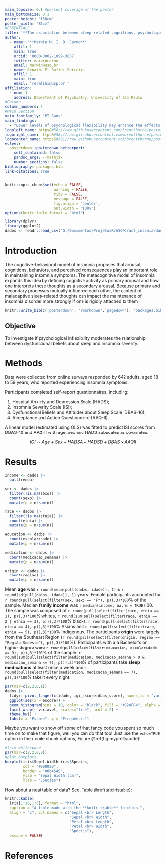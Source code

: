 ```yaml
---
main_topsize: 0.1 #percent coverage of the poster
main_bottomsize: 0.1
poster_height: "150cm"
poster_width: "80cm"
#ESSENTIALS
title: '**The association between sleep-related cognitions, psychological flexibility, and insomnia symptoms**'
author:
  - name: '**Marwin M. I. B. Carmo**'
    affil: 1
    main: true
    orcid: '0000-0002-1099-3857'
    twitter: marwincarmo 
    email: marwin@usp.br
  - name: Renatha El Rafihi Ferreira
    affil: 1
    main: true
    email: 'rerafihi@usp.br '
affiliation:
  - num: 1
    address: Department of Psychiatry, University of São Paulo
#Column
column_numbers: 2
#Main Section
main_fontfamily: "PT Sans"
main_findings:
  - "Lower levels of psychological flexibility may enhance the effects of dysfunctional beliefs on insomnia symptoms."
logoleft_name: https&#58;//raw.githubusercontent.com/brentthorne/posterdown/master/images/betterhexlogo.png
logoright_name: https&#58;//raw.githubusercontent.com/brentthorne/posterdown/master/images/betterhexlogo.png
logocenter_name: https&#58;//raw.githubusercontent.com/brentthorne/posterdown/master/images/qr-code-black.png
output: 
  posterdown::posterdown_betterport:
    self_contained: false
    pandoc_args: --mathjax
    number_sections: false
bibliography: packages.bib
link-citations: true
---
```


```r
knitr::opts_chunk$set(echo = FALSE,
                      warning = FALSE,
                      tidy = FALSE,
                      message = FALSE,
                      fig.align = 'center',
                      out.width = "100%")
options(knitr.table.format = "html") 
```

```r
library(dplyr)
library(ggplot2)
dados <- readr::read_csv("G:/Documentos/ProjetosR/ASONO/act_insonia/dados/base_arrumada_1409.csv")
```

# Introduction

The cognitive-behavioral model of insomnia proposes that arousal, cognitions, behaviors, and perceived consequences play an important role in maintaining insomnia symptoms. The metacognitive model of insomnia expands this idea by defining cognitive activity as primary arousal and how one interprets those thoughts as a secondary arousal. Because primary and secondary processes mutually influence each other, the content of maladaptive sleep-related thoughts can impact the maintenance of insomnia disorder more strongly if one is rigidly attached to them

```r
knitr::write_bib(c('posterdown', 'rmarkdown','pagedown'), 'packages.bib')
```

## Objective

To investigate if psychological inflexibility moderates the relationship between dysfunctional beliefs about sleep and insomnia severity. 

# Methods

Data were collected from online surveys responded by 642 adults, aged 18 to 59 years, who reported experiencing insomnia symptoms.

Participants completed self-report questionnaires, including:

1. Hospital Anxiety and Depression Scale (HADS);
2. Insomnia Severity Scale (ISI);
3. Dysfunctional Beliefs and Attitudes about Sleep Scale (DBAS-16);
4. Acceptance and Action Questionnaire (AAQ-II). 

A linear model (estimated using OLS) was fitted to predict ISI scores from DBAS-16 and AAQ-II with age, sex and HADS subscales as covariates:

$$
IGI \sim Age + Sex + HADSA + HADSD + DBAS\times AAQII
$$

# Results

```r
income <- dados |> 
  pull(renda)

sex <- dados |>
  filter(!is.na(sexo)) |> 
  count(sexo) |> 
  mutate(p = n/sum(n))

race <- dados |> 
  filter(!is.na(etnia)) |> 
  count(etnia) |> 
  mutate(p = n/sum(n))

education <- dados |> 
  count(escolaridade) |> 
  mutate(p = n/sum(n))

medication <- dados |> 
  count(medicacao_semana) |> 
  mutate(p = n/sum(n))

origin <- dados |> 
  count(regiao) |> 
  mutate(p = n/sum(n))

```

Mean **age** was `r round(mean(pull(dados, idade)), 1)` $\pm$ `r round(sd(pull(dados, idade)), 1)` years. Female participants accounted for `r round(pull(select(filter(sex, sexo == "F"), p)),3)*100`% of the sample. Median **family income** was `r median(income, na.rm = TRUE)`.00. The sample was composed of `r round(pull(select(filter(race, etnia == 1), p)),3)*100`% whites, `r round(sum(pull(select(filter(race, etnia == 2 | etnia == 3), p))),3)*100`% blacks, `r round(pull(select(filter(race, etnia == 4), p)),3)*100`% Asians and `r round(pull(select(filter(race, etnia == 5), p)),3)*100`% Indigenous. The participants **origin** were largely from the Southeast Region (`r round(pull(select(filter(origin, regiao == "Região Sudeste"), p)),3)*100`%). Participants with a a Bachelor's or higher degree were `r round(pull(select(filter(education, escolaridade == 9), p)),3)*100`% of the sample. `r round(sum(pull(select(filter(medication, medicacao_semana > 0 &  medicacao_semana <= 7), p))),3)*100`% of participants take **sleep medications** at least once a week and `r round(pull(select(filter(medication, medicacao_semana == 7), p)),3)*100`% take it every night.

```r
par(mar=c(2,2,0,1))
dados |> 
  tidyr::pivot_longer(c(idade, igi_escore:dbas_score), names_to = "variavel", values_to = "escore") |> 
  ggplot(aes(x = escore)) +
  geom_histogram(bins = 10, color = "black", fill = "#024F84", alpha = .7) + 
  facet_wrap(~ variavel, scales="free", ncol = 2) +
  theme_bw() +
  labs(x = "Escore", y = "Frequência")
```

Maybe you want to show off some of that fancy code you spent so much time on to make that figure, well you can do that too! Just use the `echo=TRUE` option in the r code chunk options, Figure \@ref(fig:myprettycode)!

```r
#trim whitespace
par(mar=c(2,2,0,0))
#plot boxplots
boxplot(iris$Sepal.Width~iris$Species,
        col = "#008080", 
        border = "#0b4545",
        ylab = "Sepal Width (cm)",
        xlab = "Species")
```

How about a neat table of data? See, Table \@ref(tab:iristable):

```r
knitr::kable(
  iris[1:15,1:5], format = "html",
  caption = "A table made with the **knitr::kable** function.",
  align = "c", col.names = c("Sepal <br> Length",
                             "Sepal <br> Width",
                             "Petal <br> Length",
                             "Petal <br> Width",
                             "Species"),
  escape = FALSE)
```

# References
